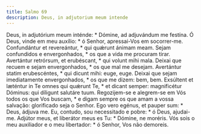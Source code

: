 ```yaml
---
title: Salmo 69
description: Deus, in adjutorium meum intende
---
```


<div class="side-by-side not-content">
  <span class="text-justify">
    Deus, in adjutórium meum inténde: * Dómine, ad adjuvándum me festína.
  </span>
  <span class="text-justify">
    Ó Deus, vinde em meu auxílio: * ó Senhor, apressai-Vos em socorrer-me.
  </span>
  <span class="text-justify">
    Confundántur et revereántur, * qui quǽrunt ánimam meam.
  </span>
  <span class="text-justify">
    Sejam confundidos e envergonhados, * os que a vida me procuram tirar.
  </span>
  <span class="text-justify">
    Avertántur retrórsum, et erubéscant, * qui volunt mihi mala.
  </span>
  <span class="text-justify">
    Deixai que recuem e sejam envergonhados, * os que mal me desejam.
  </span>
  <span class="text-justify">
    Avertántur statim erubescéntes, * qui dicunt mihi: euge, euge.
  </span>
  <span class="text-justify">
    Deixai que sejam imediatamente envergonhados, * os que me dizem: bem, bem.
  </span>
  <span class="text-justify">
    Exsúltent et læténtur in Te omnes qui quǽrunt Te, * et dicant semper:
    magnificétur Dóminus: qui díligunt salutáre tuum.
  </span>
  <span class="text-justify">
    Regozijem-se e alegrem-se em Vós todos os que Vos buscam, * e digam sempre
    os que amam a vossa salvação: glorificado seja o Senhor.
  </span>
  <span class="text-justify">
    Ego vero egénus, et pauper sum: * Deus, ádjuva me.
  </span>
  <span class="text-justify">
    Eu, contudo, sou necessitado e pobre: * ó Deus, ajudai-me.
  </span>
  <span class="text-justify">
    Adjútor meus, et liberátor meus es Tu: * Dómine, ne moréris.
  </span>
  <span class="text-justify">
    Vós sois o meu auxiliador e o meu libertador: * ó Senhor, Vos não demoreis.
  </span>
</div>
